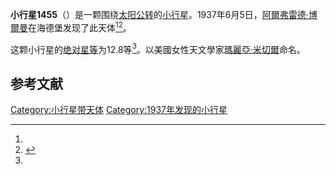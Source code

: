 {{Infobox planet
| bgcolour = #FFFFC0
| name = 1455 Mitchella
| symbol = 
| image = 
| caption = 
| discovery = yes
| discovery_ref = 
| discoverer = [[阿爾弗雷德·博爾曼|阿爾弗雷德·博爾曼]]
| discovery_site = [[海德堡|海德堡]] 
| discovered = 1937年6月5日
| designations = yes
| mp_name = 
| named_after = 
| alt_names = 1937 LF/ 1947 LB / 1978 QR3
| mp_category = [[主带小行星|主带小行星]]
| orbit_ref = <ref name="a">[http://ssd.jpl.nasa.gov/sbdb.cgi?sstr=1455 1455 Mitchella] {{Wayback|url=http://ssd.jpl.nasa.gov/sbdb.cgi?sstr=1455 |date=20201118182407 }}，小行星數據庫瀏覽器（JPL Small-Body Database Browser）－[[美国国家航空航天局|美国国家航空航天局]]喷气推进实验室</ref>
| epoch = 2456400.5 (2013年4月18日更新)
| aphelion = {{convert|2.5274959|AU|km|3|abbr=on|lk=out}}
| perihelion = {{convert|1.9681667|AU|km|3|abbr=on}}
| semimajor = {{convert|2.2478313|AU|km|3|abbr=on}}
| eccentricity = 0.1244153
| period = 1230.960209 [[日|日]]<br />3.37[[儒略年|儒略年]]
| avg_speed = 
| inclination = 7.75107
| asc_node = 128.36159
| mean_anomaly = 
| arg_peri = 100.27330
| satellites = 
| physical_characteristics = yes
| dimensions = 
| mass = 
| density = 
| surface_grav = 
| escape_velocity = 
| sidereal_day = 
| axial_tilt = 
| pole_ecliptic_lat = 
| pole_ecliptic_lon = 
| albedo = 
| temperatures= 
| temp_name1 = 
| mean_temp_1 = 
| max_temp_1 = 
| temp_name2 = 
| max_temp_2 = 
| spectral_type = 
| abs_magnitude = 12.8
}}

'''小行星1455'''（{{lang-en|1455 Mitchella}}）是一颗围绕[[太阳|太阳]][[公转|公转]]的[[小行星|小行星]]。1937年6月5日，[[阿爾弗雷德·博爾曼|阿爾弗雷德·博爾曼]]在海德堡发现了此天体<ref name="a" /><ref>{{cite news|title=小行星列表|url=http://cfa-www.harvard.edu/iau/lists/NumberedMPs.txt|accessdate=2013-07-08|newspaper=哈佛大学|archive-date=2008-05-17|archive-url=https://web.archive.org/web/20080517010638/http://cfa-www.harvard.edu/iau/lists/NumberedMPs.txt|dead-url=no}}</ref>。

这颗小行星的[[绝对星等|绝对星等]]为12.8等<ref name="a" />。以美國女性天文學家[[瑪麗亞·米切爾|瑪麗亞·米切爾]]命名。

==参考文献==
{{reflist}}
{{Minor Planet Number|[[小行星1454|小行星1454]]|[[小行星1456|小行星1456]]}}

{{小天体}}

[[Category:小行星带天体|Category:小行星带天体]]
[[Category:1937年发现的小行星|Category:1937年发现的小行星]]

{{asteroid-stub}}